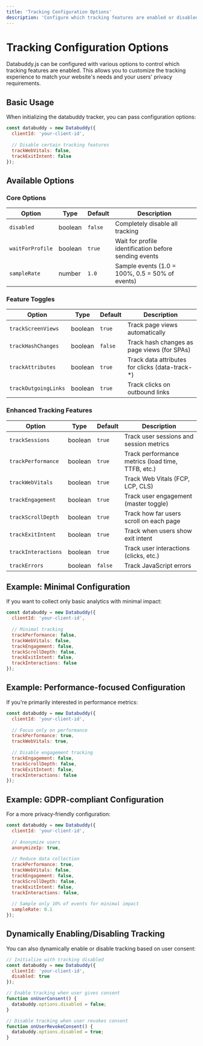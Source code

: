 ```yaml
---
title: 'Tracking Configuration Options'
description: 'Configure which tracking features are enabled or disabled in databuddy.js'
---
```


# Tracking Configuration Options

Databuddy.js can be configured with various options to control which tracking features are enabled. This allows you to customize the tracking experience to match your website's needs and your users' privacy requirements.

## Basic Usage

When initializing the databuddy tracker, you can pass configuration options:

```js
const databuddy = new Databuddy({
  clientId: 'your-client-id',
  
  // Disable certain tracking features
  trackWebVitals: false,
  trackExitIntent: false
});
```

## Available Options

### Core Options

| Option | Type | Default | Description |
|--------|------|---------|-------------|
| `disabled` | boolean | `false` | Completely disable all tracking |
| `waitForProfile` | boolean | `true` | Wait for profile identification before sending events |
| `sampleRate` | number | `1.0` | Sample events (1.0 = 100%, 0.5 = 50% of events) |

### Feature Toggles

| Option | Type | Default | Description |
|--------|------|---------|-------------|
| `trackScreenViews` | boolean | `true` | Track page views automatically |
| `trackHashChanges` | boolean | `false` | Track hash changes as page views (for SPAs) |
| `trackAttributes` | boolean | `true` | Track data attributes for clicks (data-track-*) |
| `trackOutgoingLinks` | boolean | `true` | Track clicks on outbound links |

### Enhanced Tracking Features

| Option | Type | Default | Description |
|--------|------|---------|-------------|
| `trackSessions` | boolean | `true` | Track user sessions and session metrics |
| `trackPerformance` | boolean | `true` | Track performance metrics (load time, TTFB, etc.) |
| `trackWebVitals` | boolean | `true` | Track Web Vitals (FCP, LCP, CLS) |
| `trackEngagement` | boolean | `true` | Track user engagement (master toggle) |
| `trackScrollDepth` | boolean | `true` | Track how far users scroll on each page |
| `trackExitIntent` | boolean | `true` | Track when users show exit intent |
| `trackInteractions` | boolean | `true` | Track user interactions (clicks, etc.) |
| `trackErrors` | boolean | `false` | Track JavaScript errors |

## Example: Minimal Configuration

If you want to collect only basic analytics with minimal impact:

```js
const databuddy = new Databuddy({
  clientId: 'your-client-id',
  
  // Minimal tracking
  trackPerformance: false,
  trackWebVitals: false,
  trackEngagement: false,
  trackScrollDepth: false,
  trackExitIntent: false,
  trackInteractions: false
});
```

## Example: Performance-focused Configuration

If you're primarily interested in performance metrics:

```js
const databuddy = new Databuddy({
  clientId: 'your-client-id',
  
  // Focus only on performance
  trackPerformance: true,
  trackWebVitals: true,
  
  // Disable engagement tracking
  trackEngagement: false,
  trackScrollDepth: false,
  trackExitIntent: false,
  trackInteractions: false
});
```

## Example: GDPR-compliant Configuration

For a more privacy-friendly configuration:

```js
const databuddy = new Databuddy({
  clientId: 'your-client-id',
  
  // Anonymize users
  anonymizeIp: true,
  
  // Reduce data collection
  trackPerformance: true,
  trackWebVitals: false,
  trackEngagement: false,
  trackScrollDepth: false,
  trackExitIntent: false,
  trackInteractions: false,
  
  // Sample only 10% of events for minimal impact
  sampleRate: 0.1
});
```

## Dynamically Enabling/Disabling Tracking

You can also dynamically enable or disable tracking based on user consent:

```js
// Initialize with tracking disabled
const databuddy = new Databuddy({
  clientId: 'your-client-id',
  disabled: true
});

// Enable tracking when user gives consent
function onUserConsent() {
  databuddy.options.disabled = false;
}

// Disable tracking when user revokes consent
function onUserRevokeConsent() {
  databuddy.options.disabled = true;
}
``` 